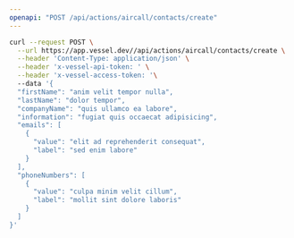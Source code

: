 ```yaml
---
openapi: "POST /api/actions/aircall/contacts/create"
---
```


<RequestExample>

```bash Request
curl --request POST \
  --url https://app.vessel.dev//api/actions/aircall/contacts/create \
  --header 'Content-Type: application/json' \
  --header 'x-vessel-api-token: ' \
  --header 'x-vessel-access-token: '\ 
  --data '{
  "firstName": "anim velit tempor nulla",
  "lastName": "dolor tempor",
  "companyName": "quis ullamco ea labore",
  "information": "fugiat quis occaecat adipisicing",
  "emails": [
    {
      "value": "elit ad reprehenderit consequat",
      "label": "sed enim labore"
    }
  ],
  "phoneNumbers": [
    {
      "value": "culpa minim velit cillum",
      "label": "mollit sint dolore laboris"
    }
  ]
}'
```

</RequestExample>


      